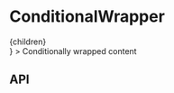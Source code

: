 
<Meta title="Components/ConditionalWrapper" component={ConditionalWrapper} />

# ConditionalWrapper

<Canvas>
  <Story name="Base component">
    <ConditionalWrapper
      condition={true}
      wrapper={(children) => <div>{children}</div>}
    >
      <span>Conditionally wrapped content</span>
    </ConditionalWrapper>
  </Story>
</Canvas>

## API

<ArgsTable of={ConditionalWrapper} />
